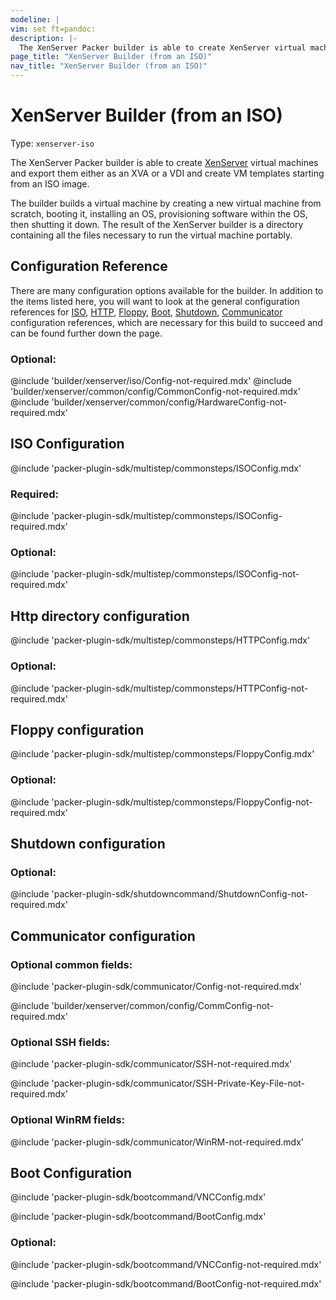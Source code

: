 ```yaml
---
modeline: |
vim: set ft=pandoc:
description: |-
  The XenServer Packer builder is able to create XenServer virtual machines and export them either as an XVA or a VDI and create VM templates starting from an ISO image.
page_title: "XenServer Builder (from an ISO)"
nav_title: "XenServer Builder (from an ISO)"
---
```


# XenServer Builder (from an ISO)

Type: `xenserver-iso`

The XenServer Packer builder is able to create [XenServer](https://www.xenserver.org/)
virtual machines and export them either as an XVA or a VDI and create VM templates starting from an ISO image.

The builder builds a virtual machine by creating a new virtual machine
from scratch, booting it, installing an OS, provisioning software within
the OS, then shutting it down. The result of the XenServer builder is a
directory containing all the files necessary to run the virtual machine
portably.

## Configuration Reference

There are many configuration options available for the builder. In addition to
the items listed here, you will want to look at the general configuration
references for [ISO](#iso-configuration),
[HTTP](#http-directory-configuration),
[Floppy](#floppy-configuration),
[Boot](#boot-configuration),
[Shutdown](#shutdown-configuration),
[Communicator](#communicator-configuration)
configuration references, which are
necessary for this build to succeed and can be found further down the page.

### Optional:

@include 'builder/xenserver/iso/Config-not-required.mdx'
@include 'builder/xenserver/common/config/CommonConfig-not-required.mdx'
@include 'builder/xenserver/common/config/HardwareConfig-not-required.mdx'

## ISO Configuration

@include 'packer-plugin-sdk/multistep/commonsteps/ISOConfig.mdx'

### Required:

@include 'packer-plugin-sdk/multistep/commonsteps/ISOConfig-required.mdx'

### Optional:

@include 'packer-plugin-sdk/multistep/commonsteps/ISOConfig-not-required.mdx'

## Http directory configuration

@include 'packer-plugin-sdk/multistep/commonsteps/HTTPConfig.mdx'

### Optional:

@include 'packer-plugin-sdk/multistep/commonsteps/HTTPConfig-not-required.mdx'

## Floppy configuration

@include 'packer-plugin-sdk/multistep/commonsteps/FloppyConfig.mdx'

### Optional:

@include 'packer-plugin-sdk/multistep/commonsteps/FloppyConfig-not-required.mdx'

## Shutdown configuration

### Optional:

@include 'packer-plugin-sdk/shutdowncommand/ShutdownConfig-not-required.mdx'

## Communicator configuration

### Optional common fields:

@include 'packer-plugin-sdk/communicator/Config-not-required.mdx'

@include 'builder/xenserver/common/config/CommConfig-not-required.mdx'

### Optional SSH fields:

@include 'packer-plugin-sdk/communicator/SSH-not-required.mdx'

@include 'packer-plugin-sdk/communicator/SSH-Private-Key-File-not-required.mdx'

### Optional WinRM fields:

@include 'packer-plugin-sdk/communicator/WinRM-not-required.mdx'

## Boot Configuration

@include 'packer-plugin-sdk/bootcommand/VNCConfig.mdx'

@include 'packer-plugin-sdk/bootcommand/BootConfig.mdx'

### Optional:

@include 'packer-plugin-sdk/bootcommand/VNCConfig-not-required.mdx'

@include 'packer-plugin-sdk/bootcommand/BootConfig-not-required.mdx'